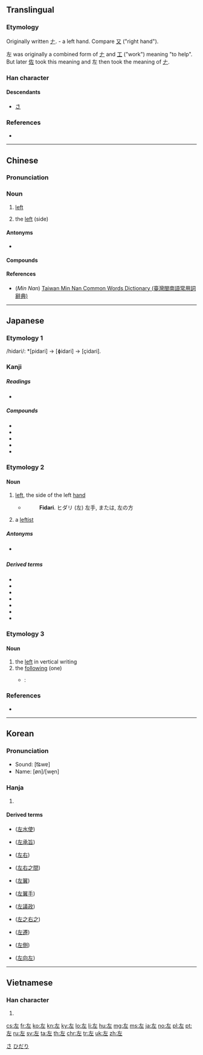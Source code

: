 ==Translingual==
{{stroke order|strokes=5}}

===Etymology===
Originally written [[𠂇]]. {{liushu|p}} - a left hand. Compare [[又]] ("right hand").

左 was originally a combined form of [[𠂇]] and [[工]] ("work") meaning "to help". But later [[佐]] took this meaning and 左 then took the meaning of [[𠂇]].

===Han character===
{{Han char|rn=48|rad=工|as=02|sn=5|four=40011|canj=KM|ids=⿸𠂇工}}

====Descendants====
* [[さ]]

===References===
* {{Han ref|kx=0325.080|dkj=08720|dj=0626.070|hdz=10411.050|uh=5DE6|ud=24038|bh=A5AA|bd=42410}}

[[Category:Han characters from which hiragana were derived|さ]]

----

==Chinese==
{{zh-forms}}

===Pronunciation===
{{zh-pron
|m=zuǒ
|c=zo2
|h=
|mn=chó
|w=
|mc=y
|oc=y
|ma=zh-zuǒ.ogg
|cat=n
}}

===Noun===
{{zh-noun}}

# [[left]]
#: {{zh-x|左手|left hand}}
# the [[left]] (side)

====Antonyms====
* {{zh-l|右|right}}

====Compounds====
{{der3|title=Compounds
| {{zh-l|左榜右臂}}
| {{zh-l|左邊}}, {{zh-l|左邊兒}}
| {{zh-l|左不過}}
| {{zh-l|左側}}
| {{zh-l|左道旁門}}
| {{zh-l|左顧右盼}}
| {{zh-l|左近}}
| {{zh-l|左鄰右舍}}
| {{zh-l|左輪}}
| {{zh-l|左面}}
| {{zh-l|左派}}
| {{zh-l|左撇子}}
| {{zh-l|左傾}}
| {{zh-l|左手}}
| {{zh-l|左首}}, {{zh-l|左首兒}}
| {{zh-l|左舷}}
| {{zh-l|左翼}}
| {{zh-l|左右}}
| {{zh-l|左……右……}}
| {{zh-l|左右逢源}}
| {{zh-l|左右開弓}}
| {{zh-l|左右手}}
| {{zh-l|左右為難}}
| {{zh-l|左證}}
| {{zh-l|左支右絀}}
}}

====References====
* (''Min Nan'') [http://twblg.dict.edu.tw/holodict_new/index.html Taiwan Min Nan Common Words Dictionary (臺灣閩南語常用詞辭典)]

----

==Japanese==

===Etymology 1===
/hidari/: *[pidari] → [ɸidari] → [çidari].

===Kanji===
{{ja-kanji|grade=1|rs=工02}}

=====Readings=====
* {{ja-readings
|goon=[[さ]] (sa)
|kanon=[[さ]] (sa)
|kun=[[ひだり]] (hidari), [[もとる]] (motoru), [[たすける]] (tasukeru)}}

=====Compounds=====
* {{l/ja|左遷|tr=sasen}}
* {{l/ja|左官|tr=sakan}}
* {{l/ja|左派|tr=saha}}
* {{l/ja|左右|tr=sayū}}
* {{l/ja|左翼|tr=sayoku}}

===Etymology 2===

====Noun====
{{ja-noun|ひだり}}

# {{lb|ja|direction|sort=ひだり}} [[left]], the side of the left [[hand]]
#* {{RQ:Nippo Jisho|229}}
#*: '''Fidari'''. ヒダリ (左) 左手, または, 左の方
# {{lb|ja|politics|sort=ひだり}} a [[leftist]]

=====Antonyms=====
* {{sense|left}} {{l|ja|右|tr=migi|gloss=right}}

=====Derived terms=====
* {{l/ja|左側|tr=hidarigawa}}
* {{l/ja|左利き|tr=hidarikiki}}
* {{l/ja|左手|tr=hidarite}}
* {{l/ja|左巻き|tr=hidarimaki}}
* {{l/ja|左上|tr=hidariue}}
* {{l/ja|左下|tr=hidarishita}}
* {{l/ja|右左|tr=migihidari}}

===Etymology 3===

====Noun====
{{ja-noun|さ}}

# the [[left]] in vertical writing
# the [[following]] (one)
#* {{RQ:I am a cat}}:
#*: {{ja-usex|吾輩はまず彼がどのくらい無学であるかを試してみようと思って'''左'''の問答をして見た。|わがはい は まず かれ が どの くらい むがく で ある か を ためして みよう と おもって '''さ''' の もんどう を して みた。|To judge just how uneducated he was, I posed the following question.}}

===References===
* {{R:Nippo Jisho}}

[[Category:1000 Japanese basic words|ひだり]]

----

==Korean==

===Pronunciation===
* Sound: [t͡ɕwɐ]
* Name: [øn]/[we̞n]

===Hanja===
{{ko-hanja|hangeul=좌|rv=jwa|mr=chwa|y=cwa|eumhun=왼|ehrv=oen|ehmr=oen|ehy=oyn}}

# {{defn|lang=ko|sort=工02}}

====Derived terms====
* {{l|ko|좌수사}} ([[左水使]])
* {{l|ko|좌승지}} ([[左承旨]])
* {{l|ko|좌우}} ([[左右]])
* {{l|ko|좌우지간}} ([[左右之間]])
* {{l|ko|좌익}} ([[左翼]])
* {{l|ko|좌익수}} ([[左翼手]])
* {{l|ko|좌의정}} ([[左議政]])
* {{l|ko|좌지우지}} ([[左之右之]])
* {{l|ko|좌천}} ([[左遷]])
* {{l|ko|좌측}} ([[左側]])
* {{l|ko|좌향좌}} ([[左向左]])

----

==Vietnamese==

===Han character===
{{vi-hantu|[[tả]], [[tá]], [[huy]]|rs=工02}}

# {{defn|lang=vi|sort=工02}}

[[cs:左]]
[[fr:左]]
[[ko:左]]
[[kn:左]]
[[ky:左]]
[[lo:左]]
[[li:左]]
[[hu:左]]
[[mg:左]]
[[ms:左]]
[[ja:左]]
[[no:左]]
[[pl:左]]
[[pt:左]]
[[ru:左]]
[[sv:左]]
[[ta:左]]
[[th:左]]
[[chr:左]]
[[tr:左]]
[[uk:左]]
[[zh:左]]